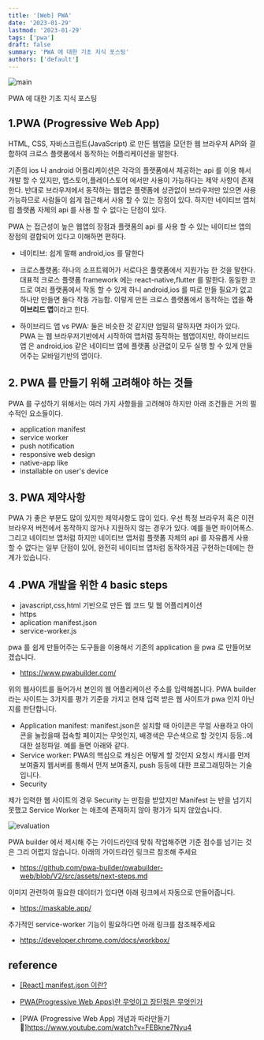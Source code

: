 ```yaml
---
title: '[Web] PWA'
date: '2023-01-29'
lastmod: '2023-01-29'
tags: ['pwa']
draft: false
summary: 'PWA 에 대한 기초 지식 포스팅'
authors: ['default']
---
```


![main](/static/pwa/cover.jpg)

PWA 에 대한 기초 지식 포스팅

## 1.PWA (Progressive Web App)

HTML, CSS, 자바스크립트(JavaScript) 로 만든 웹앱을 모던한 웹 브라우저 API와 결합하여 크로스 플랫폼에서 동작하는 어플리케이션을 말한다.

기존의 ios 나 android 어플리케이션은 각각의 플랫폼에서 제공하는 api 를 이용 해서 개발 할 수 있지만, 앱스토어,플레이스토어 에서만 사용이 가능하다는 제약 사항이 존재한다. 반대로 브라우저에서 동작하는 웹앱은 플랫폼에 상관없이 브라우저만 있으면 사용가능하므로 사람들이 쉽게 접근해서 사용 할 수 있는 장점이 있다. 하지만 네이티브 앱처럼 플랫폼 자체의 api 를 사용 할 수 없다는 단점이 있다.

PWA 는 접근성이 높은 웹앱의 장점과 플랫폼의 api 를 사용 할 수 있는 네이티브 앱의 장점의 결합되어 있다고 이해하면 편하다.

- 네이티브: 쉽게 말해 android,ios 를 말한다
- 크로스폴랫폼: 하나의 소프트웨어가 서로다은 풀랫폼에서 지원가능 한 것을 말한다. 대표적 크로스 플랫폼 framework 에는 react-native,flutter 를 말한다. 동일한 코드로 여러 플랫폼에서 작동 할 수 있게 하니 android,ios 를 따로 만들 필요가 없고 하나만 만들면 둘다 작동 가능함. 이렇게 만든 크로스 플랫폼에서 동작하는 앱을 **하이브리드 앱**이라고 한다.

- 하이브리드 앱 vs PWA: 둘은 비슷한 것 같지만 엄밀히 말하자면 차이가 있다. PWA 는 웹 브라우저기반에서 시작하여 앱처럼 동작하는 웹앱이지만, 하이브리드 앱 은 android,ios 같은 네이티브 앱에 플랫폼 상관없이 모두 실행 할 수 있게 만들어주는 모바일기반의 앱이다.

## 2. PWA 를 만들기 위해 고려해야 하는 것들

PWA 를 구성하기 위해서는 여러 가지 사항들을 고려해야 하지만 아래 조건들은 거의 필수적인 요소들이다.

- application manifest
- service worker
- push notification
- responsive web design
- native-app like
- installable on user's device

## 3. PWA 제약사항

PWA 가 좋은 부분도 많이 있지만 제약사항도 많이 있다. 우선 특정 브라우저 혹은 이전 브라우저 버전에서 동작하지 않거나 지원하지 않는 경우가 있다. 예를 들면 파이어폭스. 그리고 네이티브 앱처럼 하지만 네이티브 앱처럼 플랫폼 자체의 api 를 자유롭게 사용 할 수 없다는 일부 단점이 있어, 완전히 네이티브 앱처럼 동작하게끔 구현하는데에는 한계가 있습니다.

## 4 .PWA 개발을 위한 4 basic steps

- javascript,css,html 기반으로 만든 웹 코드 및 웹 어플리케이션
- https
- aplication manifest.json
- service-worker.js

pwa 를 쉽게 만들어주는 도구들을 이용해서 기존의 application 을 pwa 로 만들어보겠습니다.

- https://www.pwabuilder.com/

위의 웹사이트를 들어가서 본인의 웹 어플리케이션 주소를 입력해봅니다. PWA builder 라는 사이트는 3가지를 평가 기준을 가지고 현재 입력 받은 웹 사이트가 pwa 인지 아닌지를 판단합니다.

- Application manifest: manifest.json은 설치할 때 아이콘은 무얼 사용하고 아이콘을 눌렀을때 접속할 페이지는 무엇인지, 배경색은 무슨색으로 할 것인지 등등..에 대한 설정파일. 예를 들면 아래와 같다.
- Service worker: PWA의 핵심으로 캐싱은 어떻게 할 것인지 요청시 캐시를 먼저 보여줄지 웹서버를 통해서 먼저 보여줄지, push 등등에 대한 프로그래밍하는 기술입니다.
- Security

제가 입력한 웹 사이트의 경우 Security 는 만점을 받았지만 Manifest 는 반을 넘기지 못했고 Service Worker 는 애초에 존재하지 않아 평가가 되지 않았습니다.

![evaluation](/static/pwa/evaluation.png)

PWA builder 에서 제시해 주는 가이드라인데 맞춰 작업해주면 기준 점수를 넘기는 것은 그리 어렵지 않습니다. 아래의 가이드라인 링크르 참조해 주세요

- https://github.com/pwa-builder/pwabuilder-web/blob/V2/src/assets/next-steps.md

이미지 관련하여 필요한 데이터가 있다면 아래 링크에서 자동으로 만들어줍니다.

- https://maskable.app/

추가적인 service-worker 기능이 필요하다면 아래 링크를 참조해주세요

- https://developer.chrome.com/docs/workbox/

## reference

- [[React] manifest.json 이란?](https://velog.io/@leyuri/React-manifest.json-%EC%9D%B4%EB%9E%80)

- [PWA(Progressive Web Apps)란 무엇이고 장단점은 무엇인가](https://ux.stories.pe.kr/224)

- [PWA (Progressive Web App) 개념과 따라만들기 📲]https://www.youtube.com/watch?v=FEBkne7Nyu4
